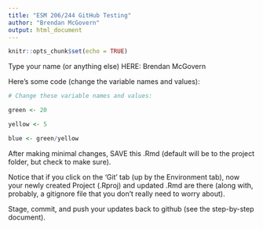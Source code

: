 ```yaml
---
title: "ESM 206/244 GitHub Testing"
author: "Brendan McGovern"
output: html_document
---
```


```r
knitr::opts_chunk$set(echo = TRUE)
```

Type your name (or anything else) HERE: Brendan McGovern 

Here's some code (change the variable names and values):
```r
# Change these variable names and values:

green <- 20

yellow <- 5

blue <- green/yellow

```

After making minimal changes, SAVE this .Rmd (default will be to the project folder, but check to make sure).

Notice that if you click on the 'Git' tab (up by the Environment tab), now your newly created Project (.Rproj) and updated .Rmd are there (along with, probably, a gitignore file that you don't really need to worry about).

Stage, commit, and push your updates back to github (see the step-by-step document).